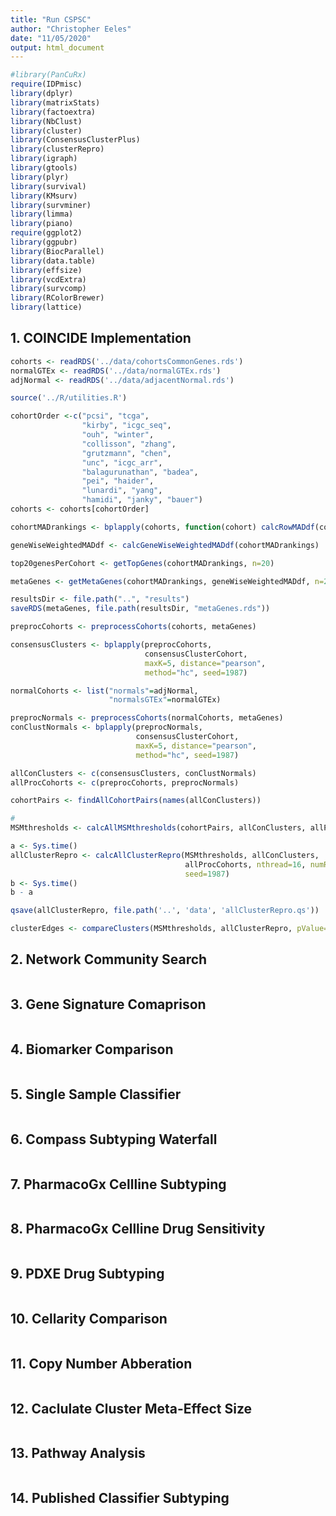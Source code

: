 ```yaml
---
title: "Run CSPSC"
author: "Christopher Eeles"
date: "11/05/2020"
output: html_document
---
```


```r
#library(PanCuRx)
require(IDPmisc)
library(dplyr)
library(matrixStats)
library(factoextra)
library(NbClust)
library(cluster)
library(ConsensusClusterPlus)
library(clusterRepro)
library(igraph)
library(gtools)
library(plyr)
library(survival)
library(KMsurv)
library(survminer)
library(limma)
library(piano)
require(ggplot2)
library(ggpubr)
library(BiocParallel)
library(data.table)
library(effsize)
library(vcdExtra)
library(survcomp)
library(RColorBrewer)
library(lattice)
```

## 1. COINCIDE Implementation

```r
cohorts <- readRDS('../data/cohortsCommonGenes.rds')       
normalGTEx <- readRDS('../data/normalGTEx.rds')
adjNormal <- readRDS('../data/adjacentNormal.rds')
```


```r
source('../R/utilities.R')
```

```r
cohortOrder <-c("pcsi", "tcga", 
                "kirby", "icgc_seq", 
                "ouh", "winter", 
                "collisson", "zhang", 
                "grutzmann", "chen", 
                "unc", "icgc_arr", 
                "balagurunathan", "badea", 
                "pei", "haider", 
                "lunardi", "yang", 
                "hamidi", "janky", "bauer")
cohorts <- cohorts[cohortOrder]
```

```r
cohortMADrankings <- bplapply(cohorts, function(cohort) calcRowMADdf(cohort))
```

```r
geneWiseWeightedMADdf <- calcGeneWiseWeightedMADdf(cohortMADrankings)
```


```r
top20genesPerCohort <- getTopGenes(cohortMADrankings, n=20)
```


```r
metaGenes <- getMetaGenes(cohortMADrankings, geneWiseWeightedMADdf, n=20, m=2066)

resultsDir <- file.path("..", "results")
saveRDS(metaGenes, file.path(resultsDir, "metaGenes.rds"))
```



```r
preprocCohorts <- preprocessCohorts(cohorts, metaGenes)
```



```r
consensusClusters <- bplapply(preprocCohorts,
                              consensusClusterCohort,
                              maxK=5, distance="pearson", 
                              method="hc", seed=1987)
```

```r
normalCohorts <- list("normals"=adjNormal, 
                      "normalsGTEx"=normalGTEx)

preprocNormals <- preprocessCohorts(normalCohorts, metaGenes)
conClustNormals <- bplapply(preprocNormals,
                            consensusClusterCohort,
                            maxK=5, distance="pearson", 
                            method="hc", seed=1987)
```

```r
allConClusters <- c(consensusClusters, conClustNormals)
allProcCohorts <- c(preprocCohorts, preprocNormals)
```


```r
cohortPairs <- findAllCohortPairs(names(allConClusters))
```


```r
# 
MSMthresholds <- calcAllMSMthresholds(cohortPairs, allConClusters, allProcCohorts, nthread=16)
```


```r
a <- Sys.time()
allClusterRepro <- calcAllClusterRepro(MSMthresholds, allConClusters, 
                                       allProcCohorts, nthread=16, numReps=10,
                                       seed=1987)
b <- Sys.time()
b - a
```


```r
qsave(allClusterRepro, file.path('..', 'data', 'allClusterRepro.qs'))
```

```r
clusterEdges <- compareClusters(MSMthresholds, allClusterRepro, pValue=0.05, actualIGP=0.5, minThresh=0)
```


## 2. Network Community Search

```r


```

## 3. Gene Signature Comaprison

```r
```

## 4. Biomarker Comparison

```r
```

## 5. Single Sample Classifier 

```r
```

## 6. Compass Subtyping Waterfall


```r
```

## 7. PharmacoGx Cellline Subtyping

```r
```

## 8. PharmacoGx Cellline Drug Sensitivity 


```r
```

## 9. PDXE Drug Subtyping


```r
```


## 10. Cellarity Comparison


```r
```

## 11. Copy Number Abberation

```r
```

## 12. Caclulate Cluster Meta-Effect Size

```r
```

## 13. Pathway Analysis

```r
```

## 14. Published Classifier Subtyping

```r
```



```r
```



